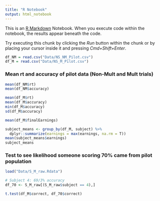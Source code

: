 ```yaml
---
title: "R Notebook"
output: html_notebook
---
```


This is an [R Markdown](http://rmarkdown.rstudio.com) Notebook. When you execute code within the notebook, the results appear beneath the code. 

Try executing this chunk by clicking the *Run* button within the chunk or by placing your cursor inside it and pressing *Cmd+Shift+Enter*. 

```r
df_NM = read.csv("Data/NS_NM_Pilot.csv")
df_M = read.csv("Data/NS_M_Pilot.csv")

```

### Mean rt and accuracy of pilot data (Non-Mult and Mult trials)
```r
mean(df_NM$rt)
mean(df_NM$accuracy)

mean(df_M$rt)
mean(df_M$accuracy)
min(df_M$accuracy)
sd(df_M$accuracy)

mean(df_M$finalEarnings)

subject_means <- group_by(df_M, subject) %>%
  dplyr::summarize(earnings = max(earnings, na.rm = T))
mean(subject_means$earnings)
subject_means
```

### Test to see likelihood someone scoring 70% came from pilot population
```r

load("Data/S_M_raw.Rdata")

# Subject 4: 69/3% accuracy
df_70 <- S_M_raw[(S_M_raw$subject == 4),]

t.test(df_M$correct, df_70$correct)
```

